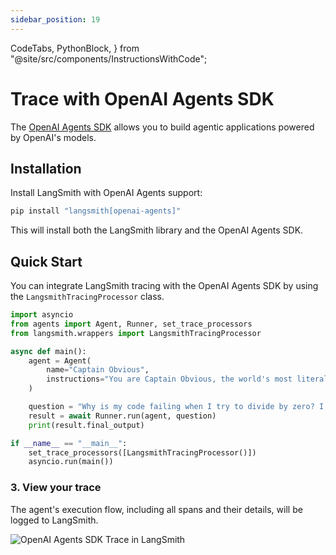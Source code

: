 ```yaml
---
sidebar_position: 19
---
```


  CodeTabs,
  PythonBlock,
} from "@site/src/components/InstructionsWithCode";

# Trace with OpenAI Agents SDK

The [OpenAI Agents SDK](https://github.com/openai/openai-agents-python) allows you to build agentic applications powered by OpenAI's models.

## Installation

Install LangSmith with OpenAI Agents support:

```bash
pip install "langsmith[openai-agents]"
```

This will install both the LangSmith library and the OpenAI Agents SDK.

## Quick Start

You can integrate LangSmith tracing with the OpenAI Agents SDK by using the `LangsmithTracingProcessor` class.

```python
import asyncio
from agents import Agent, Runner, set_trace_processors
from langsmith.wrappers import LangsmithTracingProcessor

async def main():
    agent = Agent(
        name="Captain Obvious",
        instructions="You are Captain Obvious, the world's most literal technical support agent.",
    )

    question = "Why is my code failing when I try to divide by zero? I keep getting this error message."
    result = await Runner.run(agent, question)
    print(result.final_output)

if __name__ == "__main__":
    set_trace_processors([LangsmithTracingProcessor()])
    asyncio.run(main())
```

### 3. View your trace

The agent's execution flow, including all spans and their details, will be logged to LangSmith.

![OpenAI Agents SDK Trace in LangSmith](./static/agent_trace.png)
